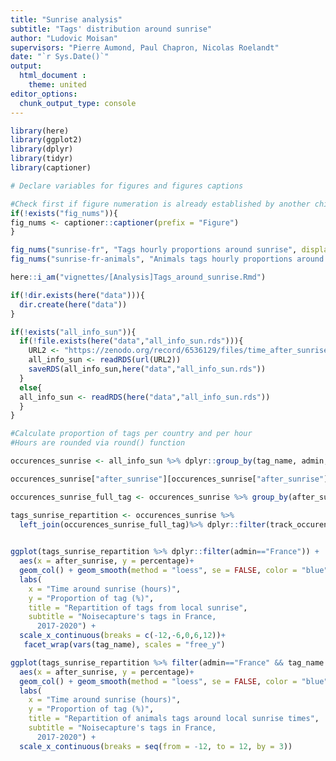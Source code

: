 ```yaml
---
title: "Sunrise analysis"
subtitle: "Tags' distribution around sunrise"
author: "Ludovic Moisan"
supervisors: "Pierre Aumond, Paul Chapron, Nicolas Roelandt"
date: "`r Sys.Date()`"
output: 
  html_document :
    theme: united
editor_options: 
  chunk_output_type: console
---
```


<!-- This file is for the calculation, plotting and analysis of the distribution of tags around their local sunrise. -->

```r

library(here)
library(ggplot2)
library(dplyr)
library(tidyr)
library(captioner)

```

```r

# Declare variables for figures and figures captions

#Check first if figure numeration is already established by another child document to keep tracks of precedent numerations
if(!exists("fig_nums")){
fig_nums <- captioner::captioner(prefix = "Figure")
}

fig_nums("sunrise-fr", "Tags hourly proportions around sunrise", display = FALSE)
fig_nums("sunrise-fr-animals", "Animals tags hourly proportions around sunrise", display = FALSE)

```

```r

here::i_am("vignettes/[Analysis]Tags_around_sunrise.Rmd")

if(!dir.exists(here("data"))){
  dir.create(here("data"))
}

if(!exists("all_info_sun")){
  if(!file.exists(here("data","all_info_sun.rds"))){
    URL2 <- "https://zenodo.org/record/6536129/files/time_after_sunrise.rds?download=1"
    all_info_sun <- readRDS(url(URL2))
    saveRDS(all_info_sun,here("data","all_info_sun.rds"))
  }
  else{
  all_info_sun <- readRDS(here("data","all_info_sun.rds"))
  }
}

```

```r
#Calculate proportion of tags per country and per hour
#Hours are rounded via round() function

occurences_sunrise <- all_info_sun %>% dplyr::group_by(tag_name, admin,  after_sunrise = as.numeric(round(after_sunrise))) %>% dplyr::count(name = "track_occurence")

occurences_sunrise["after_sunrise"][occurences_sunrise["after_sunrise"] == -13] <- 12

occurences_sunrise_full_tag <- occurences_sunrise %>% group_by(after_sunrise, admin) %>% dplyr::summarise(total = sum(track_occurence))

tags_sunrise_repartition <- occurences_sunrise %>% 
  left_join(occurences_sunrise_full_tag)%>% dplyr::filter(track_occurence>0)  %>% mutate(percentage = track_occurence * 100 / total)
    
```

```r

ggplot(tags_sunrise_repartition %>% dplyr::filter(admin=="France")) +
  aes(x = after_sunrise, y = percentage)+
  geom_col() + geom_smooth(method = "loess", se = FALSE, color = "blue")  +
  labs(
    x = "Time around sunrise (hours)",
    y = "Proportion of tag (%)",
    title = "Repartition of tags from local sunrise",
    subtitle = "Noisecapture's tags in France,
      2017-2020") +
  scale_x_continuous(breaks = c(-12,-6,0,6,12))+
   facet_wrap(vars(tag_name), scales = "free_y")

```

```r

ggplot(tags_sunrise_repartition %>% filter(admin=="France" && tag_name =="animals")) +
  aes(x = after_sunrise, y = percentage)+
  geom_col() + geom_smooth(method = "loess", se = FALSE, color = "blue")  +
  labs(
    x = "Time around sunrise (hours)",
    y = "Proportion of tag (%)",
    title = "Repartition of animals tags around local sunrise times",
    subtitle = "Noisecapture's tags in France,
      2017-2020") +
  scale_x_continuous(breaks = seq(from = -12, to = 12, by = 3))
  
```